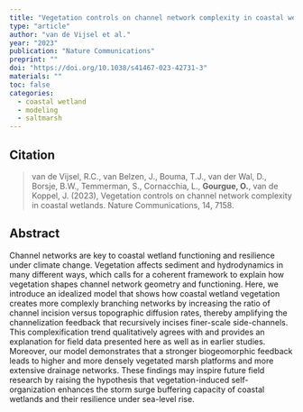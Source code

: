```yaml
---
title: "Vegetation controls on channel network complexity in coastal wetlands"
type: "article"
author: "van de Vijsel et al."
year: "2023"
publication: "Nature Communications"
preprint: ""
doi: "https://doi.org/10.1038/s41467-023-42731-3"
materials: ""
toc: false
categories:
  - coastal wetland
  - modeling
  - saltmarsh
---
```


## Citation

> van de Vijsel, R.C., van Belzen, J., Bouma, T.J., van der Wal, D., Borsje, B.W., Temmerman, S., Cornacchia, L., **Gourgue, O.**, van de Koppel, J. (2023), Vegetation controls on channel network complexity in coastal wetlands. Nature Communications, 14, 7158.

## Abstract

Channel networks are key to coastal wetland functioning and resilience under climate change. Vegetation affects sediment and hydrodynamics in many different ways, which calls for a coherent framework to explain how vegetation shapes channel network geometry and functioning. Here, we introduce an idealized model that shows how coastal wetland vegetation creates more complexly branching networks by increasing the ratio of channel incision versus topographic diffusion rates, thereby amplifying the channelization feedback that recursively incises finer-scale side-channels. This complexification trend qualitatively agrees with and provides an explanation for field data presented here as well as in earlier studies. Moreover, our model demonstrates that a stronger biogeomorphic feedback leads to higher and more densely vegetated marsh platforms and more extensive drainage networks. These findings may inspire future field research by raising the hypothesis that vegetation-induced self-organization enhances the storm surge buffering capacity of coastal wetlands and their resilience under sea-level rise.